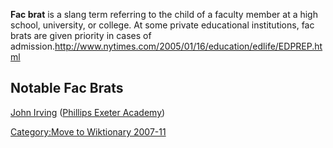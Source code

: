 '''Fac brat''' is a slang term referring to the child of a faculty member at a high school, university, or college. At some private educational institutions, fac brats are given priority in cases of admission.[[http://www.nytimes.com/2005/01/16/education/edlife/EDPREP.html]]

== Notable Fac Brats ==
[[John Irving]] ([[Phillips Exeter Academy]])

[[Category:Move to Wiktionary 2007-11]]